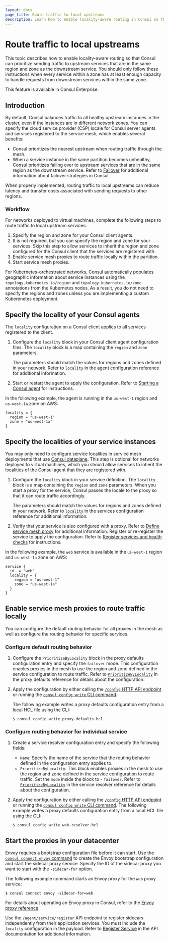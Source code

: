 ```yaml
---
layout: docs
page_title: Route traffic to local upstreams
description: Learn how to enable locality-aware routing in Consul so that proxies can send traffic to upstreams in the same region and zone as the downstream service. Routing traffic based on locality can reduce latency and cost.
---
```


# Route traffic to local upstreams

This topic describes how to enable locality-aware routing so that Consul can prioritize sending traffic to upstream services that are in the same region and zone as the downstream service. You should only follow these instructions when every service within a zone has at least enough capacity to handle requests from downstream services within the same zone. 

<EnterpriseAlert> This feature is available in Consul Enterprise. </EnterpriseAlert>

## Introduction

By default, Consul balances traffic to all healthy upstream instances in the cluster, even if the instances are in different network zones. You can specify the cloud service provider (CSP) locale for Consul server agents and services registered to the service mesh, which enables several benefits:

- Consul prioritizes the nearest upstream when routing traffic through the mesh. 
- When a service instance in the same partition becomes unhealthy, Consul prioritizes failing over to upstream services that are in the same region as the downstream service. Refer to [Failover](/consul/docs/connect/traffic-management/failover) for additional information about failover strategies in Consul.

When properly implemented, routing traffic to local upstreams can reduce latency and transfer costs associated with sending requests to other regions. 

### Workflow

For networks deployed to virtual machines, complete the following steps to route traffic to local upstream services:

1. Specify the region and zone for your Consul client agents. 
1. It is not required, but you can specify the region and zone for your services. Skip this step to allow services to inherit the region and zone configured for the Consul client that the services are registered with. 
1. Enable service mesh proxies to route traffic locally within the partition.
1. Start service mesh proxies.

For Kubernetes-orchestrated networks, Consul automatically populates geographic information about service instances using the `topology.kubernetes.io/region` and `topology.kubernetes.io/zone` annotations from the Kubernetes nodes. As a result, you do not need to specify the regions and zones unless you are implementing a custom Kuberenetes deployment.

## Specify the locality of your Consul agents

The `locality` configuration on a Consul client applies to all services registered to the client.

1. Configure the `locality` block in your Consul client agent configuration files. The `locality` block is a map containing the `region` and `zone` parameters. 

   The parameters should match the values for regions and zones defined in your network. Refer to [`locality`](/consul/docs/agent/config/config-files#locality) in the agent configuration reference for additional information.

1. Start or restart the agent to apply the configuration. Refer to [Starting a Consul agent](/consul/docs/agent#starting-the-consul-agent) for instructions.

In the following example, the agent is running in the `us-west-1` region and `us-west-1a` zone on AWS:

```hcl
locality = {
  region = "us-west-1"
  zone = "us-west-1a"
}
```

## Specify the localities of your service instances

You may only need to configure service localities in service mesh deployments that use [Consul dataplane](/consul/docs/connect/dataplane). This step is optional for networks deployed to virtual machines, which you should allow services to inherit the localities of the Consul agent that they are registered with.  

1. Configure the `locality` block in your service definition. The `locality` block is a map containing the `region` and `zone` parameters. When you start a proxy for the service, Consul passes the locale to the proxy so that it can route traffic accordingly. 

   The parameters should match the values for regions and zones defined in your network. Refer to [`locality`](/consul/docs/services/configuration/services-configuration-reference#locality) in the services configuration reference for additional information.

1. Verify that your service is also configured with a proxy. Refer to [Define service mesh proxy](/consul/docs/connect/proxies/deploy-sidecar-services#define-service-mesh-proxy) for additional information.
Register or re-register the service to apply the configuration. Refer to [Register services and health checks](/consul/docs/services/usage/register-services-checks) for instructions.

In the following example, the `web` service is available in the `us-west-1` region and `us-west-1a` zone on AWS:

```hcl 
service {
  id  = "web"
  locality = {
    region = "us-west-1"
    zone = "us-west-1a"
  }
}
```

## Enable service mesh proxies to route traffic locally

You can configure the default routing behavior for all proxies in the mesh as well as configure the routing behavior for specific services.

### Configure default routing behavior

1. Configure the `PrioritizeByLocality` block in the proxy defaults configuration entry and specify the `failover` mode. This configuration enables proxies in the mesh to use the region and zone defined in the service configuration to route traffic. Refer to [`PrioritizeByLocality`](/consul/docs/connect/config-entries/proxy-defaults#prioritizebylocality) in the proxy defaults reference for details about the configuration.
1. Apply the configuration by either calling the [`/config` HTTP API endpoint](/consul/api-docs/config) or running the [`consul config write` CLI command](/consul/commands/config/write). 

   The following example writes a proxy defaults configuration entry from a local HCL file using the CLI:

   ```shell-session
   $ consul config write proxy-defaults.hcl
   ```
### Configure routing behavior for individual service

1. Create a service resolver configuration entry and specify the following fields:
   - `Name`: Specify the name of the service that the routing behavior defined in the configuration entry applies to.
   - `PrioritizeByLocality`: This block enables proxies in the mesh to use the region and zone defined in the service configuration to route traffic. Set the `mode` inside the block to - `failover`. Refer to [`PrioritizeByLocality`](/consul/docs/connect/config-entries/service-resolver#prioritzebylocality) in the service resolver reference for details about the configuration. 
1. Apply the configuration by either calling the [`/config` HTTP API endpoint](/consul/api-docs/config) or running the [`consul config write` CLI command](/consul/commands/config/write). 
   The following example writes a proxy defaults configuration entry from a local HCL file using the CLI:

   ```shell-session
   $ consul config write web-resolver.hcl
   ```

## Start the proxies in your datacenter

Envoy requires a bootstrap configuration file before it can start. Use the [`consul connect envoy` command](/consul/commands/connect/envoy) to create the Envoy bootstrap configuration and start the sidecar proxy service. Specify the ID of the sidecar proxy you want to start with the `-sidecar-for` option.  

The following example command starts an Envoy proxy for the `web` proxy service:

```shell-session
$ consul connect envoy -sidecar-for=web
```

For details about operating an Envoy proxy in Consul, refer to the [Envoy proxy reference](/consul/docs/connect/proxies/envoy). 

Use the `/agent/service/register` API endpoint to register sidecars independently from their application services. You must include the `locality` configuration in the payload. Refer to [Register Service](/consul/api-docs/agent/service#register-service) in the API documentation for additional information.

